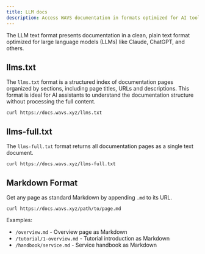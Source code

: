 ```yaml
---
title: LLM docs
description: Access WAVS documentation in formats optimized for AI tools and integration.
---
```




The LLM text format presents documentation in a clean, plain text format optimized for large language models (LLMs) like Claude, ChatGPT, and others.

## llms.txt

The `llms.txt` format is a structured index of documentation pages organized by sections, including page titles, URLs and descriptions. This format is ideal for AI assistants to understand the documentation structure without processing the full content.

```
curl https://docs.wavs.xyz/llms.txt
```

## llms-full.txt

The `llms-full.txt` format returns all documentation pages as a single text document.
```
curl https://docs.wavs.xyz/llms-full.txt
```

## Markdown Format

Get any page as standard Markdown by appending `.md` to its URL.

```
curl https://docs.wavs.xyz/path/to/page.md
```

Examples:
- `/overview.md` - Overview page as Markdown
- `/tutorial/1-overview.md` - Tutorial introduction as Markdown
- `/handbook/service.md` - Service handbook as Markdown
